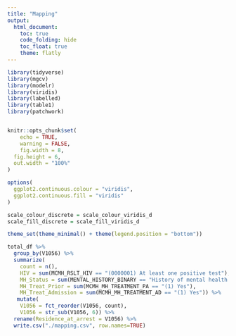 ```yaml
---
title: "Mapping"
output: 
  html_document:
    toc: true
    code_folding: hide
    toc_float: true
    theme: flatly
---
```


```r
library(tidyverse)
library(mgcv)
library(modelr)
library(viridis)
library(labelled)
library(table1)
library(patchwork)


knitr::opts_chunk$set(
	echo = TRUE,
	warning = FALSE,
	fig.width = 8, 
  fig.height = 6,
  out.width = "100%"
)

options(
  ggplot2.continuous.colour = "viridis",
  ggplot2.continuous.fill = "viridis"
)

scale_colour_discrete = scale_colour_viridis_d
scale_fill_discrete = scale_fill_viridis_d

theme_set(theme_minimal() + theme(legend.position = "bottom"))
```

```r

total_df %>% 
  group_by(V1056) %>% 
  summarize(
    count = n(),
    HIV = sum(MCMH_RSLT_HIV == "(0000001) At least one positive test"),
    MH_Status = sum(MENTAL_HISTORY_BINARY == "History of mental health condition(s)"),
    MH_Treat_Prior = sum(MCMH_MH_TREATMENT_PA == "(1) Yes"),
    MH_Treat_Admission = sum(MCMH_MH_TREATMENT_AD == "(1) Yes")) %>%
   mutate(
    V1056 = fct_reorder(V1056, count),
    V1056 = str_sub(V1056, 6)) %>% 
  rename(Residence_at_arrest = V1056) %>%
  write.csv("./mapping.csv", row.names=TRUE)

```

